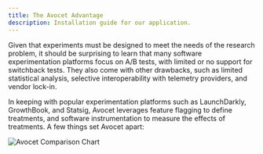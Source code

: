 ```yaml
---
title: The Avocet Advantage
description: Installation guide for our application.
---
```


Given that experiments must be designed to meet the needs of the research problem, it should be surprising to learn that many software experimentation platforms focus on A/B tests, with limited or no support for switchback tests. They also come with other drawbacks, such as limited statistical analysis, selective interoperability with telemetry providers, and vendor lock-in.

In keeping with popular experimentation platforms such as LaunchDarkly, GrowthBook, and Statsig, Avocet leverages feature flagging to define treatments, and software instrumentation to measure the effects of treatments. A few things set Avocet apart:

![Avocet Comparison Chart](/comparison-chart.png)